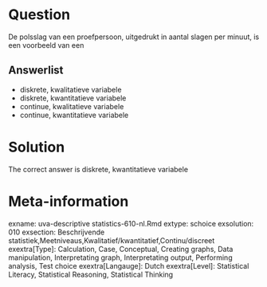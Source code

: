 Question
========

De polsslag van een proefpersoon, uitgedrukt in aantal slagen per minuut, is een voorbeeld van een 

Answerlist
----------
* diskrete, kwalitatieve variabele
* diskrete, kwantitatieve variabele
* continue, kwalitatieve variabele
* continue, kwantitatieve variabele

Solution
========

The correct answer is  diskrete, kwantitatieve variabele 

Meta-information
================
exname: uva-descriptive statistics-610-nl.Rmd 
extype: schoice 
exsolution: 010 
exsection: Beschrijvende statistiek,Meetniveaus,Kwalitatief/kwantitatief,Continu/discreet 
exextra[Type]: Calculation, Case, Conceptual, Creating graphs, Data manipulation, Interpretating graph, Interpretating output, Performing analysis, Test choice 
exextra[Langauge]: Dutch 
exextra[Level]: Statistical Literacy, Statistical Reasoning, Statistical Thinking 
